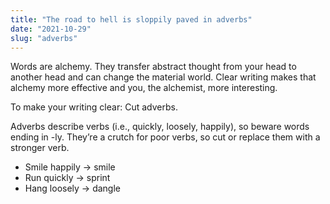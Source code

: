 ```yaml
---
title: "The road to hell is sloppily paved in adverbs"
date: "2021-10-29"
slug: "adverbs"
---
```


Words are alchemy. They transfer abstract thought from your head to another head and can change the material world. Clear writing makes that alchemy more effective and you, the alchemist, more interesting.

To make your writing clear: Cut adverbs.

Adverbs describe verbs (i.e., quickly, loosely, happily), so beware words ending in -ly. They’re a crutch for poor verbs, so cut or replace them with a stronger verb.

- Smile happily → smile
- Run quickly → sprint
- Hang loosely → dangle